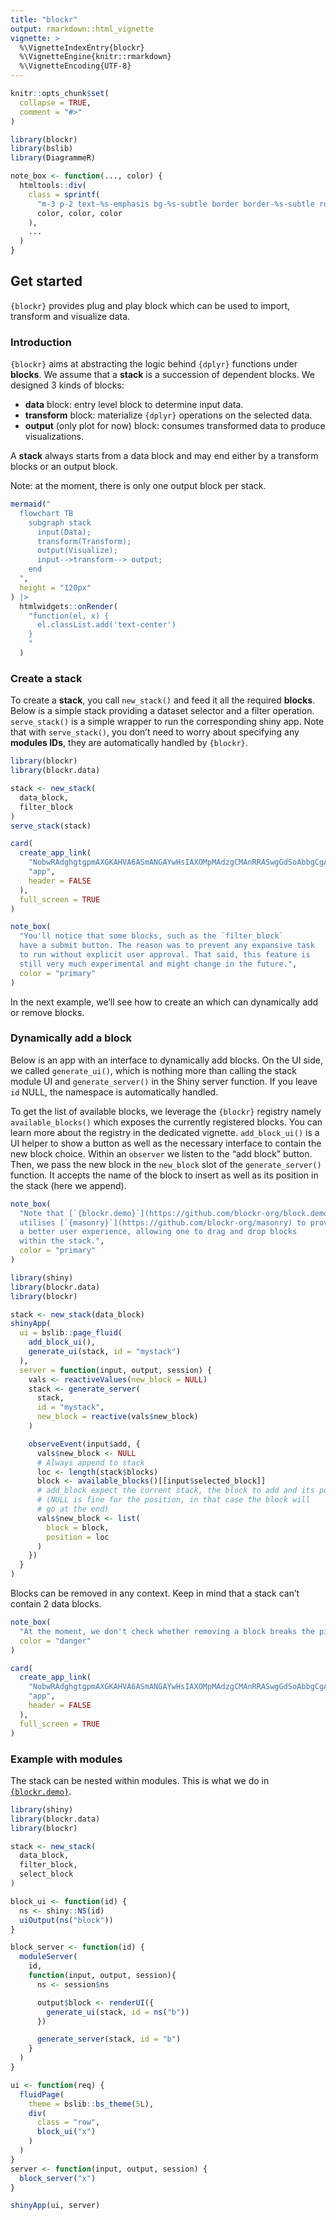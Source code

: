 ```yaml
---
title: "blockr"
output: rmarkdown::html_vignette
vignette: >
  %\VignetteIndexEntry{blockr}
  %\VignetteEngine{knitr::rmarkdown}
  %\VignetteEncoding{UTF-8}
---
```


```r
knitr::opts_chunk$set(
  collapse = TRUE,
  comment = "#>"
)
```

```r
library(blockr)
library(bslib)
library(DiagrammeR)

note_box <- function(..., color) {
  htmltools::div(
    class = sprintf(
      "m-3 p-2 text-%s-emphasis bg-%s-subtle border border-%s-subtle rounded-3",
      color, color, color
    ),
    ...
  )
}
```

## Get started

`{blockr}` provides plug and play block which can be used to import, transform and visualize data.

### Introduction

`{blockr}` aims at abstracting the logic behind `{dplyr}` functions
under __blocks__. We assume that a __stack__ is a succession
of dependent blocks. We designed 3 kinds of blocks:

- __data__ block: entry level block to determine input data.
- __transform__ block: materialize `{dplyr}` operations on the selected data.
- __output__ (only plot for now) block: consumes transformed data to produce visualizations.

A __stack__ always starts from a data block and may end either by a transform blocks or an output block.

Note: at the moment, there is only one output block per stack.

```r
mermaid("
  flowchart TB
    subgraph stack
      input(Data);
      transform(Transform);
      output(Visualize);
      input-->transform--> output;
    end
  ",
  height = "120px"
) |>
  htmlwidgets::onRender(
    "function(el, x) {
      el.classList.add('text-center')
    }
    "
  )
```


### Create a stack

To create a __stack__, you call `new_stack()` and feed it all the required __blocks__.
Below is a simple stack providing a dataset selector and a filter operation. `serve_stack()` is a simple
wrapper to run the corresponding shiny app. Note that with `serve_stack()`, you don't need to worry about
specifying any __modules IDs__, they are automatically handled by `{blockr}`.

```r
library(blockr)
library(blockr.data)

stack <- new_stack(
  data_block,
  filter_block
)
serve_stack(stack)
```

```r
card(
  create_app_link(
    "NobwRAdghgtgpmAXGKAHVA6ASmANGAYwHsIAXOMpMAdzgCMAnRRASwgGdSoAbbgCgA6YOtyIEA1gyG4ABAzioi7GQF4ZQgBalSqdogD0+kWMkBaIgwDmGSy1IaArnQwsi+2o1PzF7IQEoBCG4WRigGAE8+YwkGAI4uCRkAHlMZCDhqAH1OKAlBCBlCmQATKC5M6PFcQKKZADMWbnIGCtEJQLjA9jgGADc4bITxPhyJPzAAXwBdIA", #nolint
    "app",
    header = FALSE
  ),
  full_screen = TRUE
)
```

```r
note_box(
  "You'll notice that some blocks, such as the `filter_block` 
  have a submit button. The reason was to prevent any expansive task
  to run without explicit user approval. That said, this feature is 
  still very much experimental and might change in the future.",
  color = "primary"
)
```


In the next example, we'll see how to create an which can dynamically add or remove blocks.

### Dynamically add a block

Below is an app with an interface to dynamically add blocks. On the UI side, we called `generate_ui()`,
which is nothing more than calling the stack module UI and `generate_server()` in the Shiny server function. If you leave `id` NULL,
the namespace is automatically handled.

To get the list of available blocks, we leverage the `{blockr}` registry namely `available_blocks()` which exposes the
currently registered blocks. You can learn more about the registry in the dedicated
vignette. `add_block_ui()` is a UI helper to show a button as well
as the necessary interface to contain the new block choice.
Within an `observer` we listen to the "add block" button. Then, we pass the new block in the `new_block` slot of the `generate_server()` function.
It accepts the name of the block to insert as well as its position in the stack (here we append).

```r
note_box(
  "Note that [`{blockr.demo}`](https://github.com/blockr-org/block.demo) 
  utilises [`{masonry}`](https://github.com/blockr-org/masonry) to provide
  a better user experience, allowing one to drag and drop blocks
  within the stack.",
  color = "primary"
)
```

```r
library(shiny)
library(blockr.data)
library(blockr)

stack <- new_stack(data_block)
shinyApp(
  ui = bslib::page_fluid(
    add_block_ui(),
    generate_ui(stack, id = "mystack")
  ),
  server = function(input, output, session) {
    vals <- reactiveValues(new_block = NULL)
    stack <- generate_server(
      stack,
      id = "mystack",
      new_block = reactive(vals$new_block)
    )

    observeEvent(input$add, {
      vals$new_block <- NULL
      # Always append to stack
      loc <- length(stack$blocks)
      block <- available_blocks()[[input$selected_block]]
      # add_block expect the current stack, the block to add and its position
      # (NULL is fine for the position, in that case the block will
      # go at the end)
      vals$new_block <- list(
        block = block,
        position = loc
      )
    })
  }
)
```

Blocks can be removed in any context. Keep in mind that a stack can't contain 2 data blocks.

```r
note_box(
  "At the moment, we don't check whether removing a block breaks the pipeline.",
  color = "danger"
)
```

```r
card(
  create_app_link(
    "NobwRAdghgtgpmAXGKAHVA6ASmANGAYwHsIAXOMpMAdzgCMAnRRASwgGdSoAbbgCgA6YOtyIEA1gyG4ABAzioi7GQF4ZQgBalSqdogD0+kWMkBaIgwDmGSy1IaArnQwsi+2o1PzF7IQEoBCG4WRigGAE8+dg02cICgkIYwyOMJBgwAEygueODQiL5UyXjAzigJGQAeUxkIOGoAfTKJPiyuBqL46NiAQXRBCBkZBxZVGTp2POZUKEs4BoAzbhGMgaGhqAyMjtEJBpG+FgyKUjs43ED1mTm6pPJ9liiuCVkjsaEYcObxf0uZPwugxk7DgDAAbqCxgsHBACKcSIcIKgHKRZEQUcjUcC4Ox2K4IH4ZCA-kMwTxlNU5HByqcIQA1HgOHF8OqNIpjAByAFUADI8+JXb5VGo3UHZeYg8GgtZXYHPcSA2UyN5qD5feXSEnrVk7ExjeQ0lgQvhk7jsAAkOs6WpKQKGRAmoIhAFEIWREZjzZsMrJiXb1qaLVbduJhTJuXytUMAMQyHrcahQL4yNCoCgZGSkIhy8o-f1DXZh7gUSz2J6581FdgC2XsylQMksbhQETzKt8PzAYBsT0g4twuDbIoAXWHUZkse9uoqcAAHmm4ZmNHAZAQHAx5GQcy8lyv2VmU1sUxAM3ZlD47Pjx7G+BGecrlAs2CuFhZdzIL-CIK9BvZsquoBBd92WoJtuGva5s3-ewV3TGsrkDS16mnUNKWCTgZSVdk1CKRUlQ-JRLxIMZdnHeCZAAXxrCjAj8MAKOHIA", #nolint
    "app",
    header = FALSE
  ),
  full_screen = TRUE
)
```

### Example with modules

The stack can be nested within modules. This is what we do in
[`{blockr.demo}`](https://github.com/blockr-org/block.demo).

```r
library(shiny)
library(blockr.data)
library(blockr)

stack <- new_stack(
  data_block,
  filter_block,
  select_block
)

block_ui <- function(id) {
  ns <- shiny::NS(id)
  uiOutput(ns("block"))
}

block_server <- function(id) {
  moduleServer(
    id,
    function(input, output, session){
      ns <- session$ns

      output$block <- renderUI({
        generate_ui(stack, id = ns("b"))
      })

      generate_server(stack, id = "b")
    }
  )
}

ui <- function(req) {
  fluidPage(
    theme = bslib::bs_theme(5L),
    div(
      class = "row",
      block_ui("x")
    )
  )
}
server <- function(input, output, session) {
  block_server("x")
}

shinyApp(ui, server)
```
